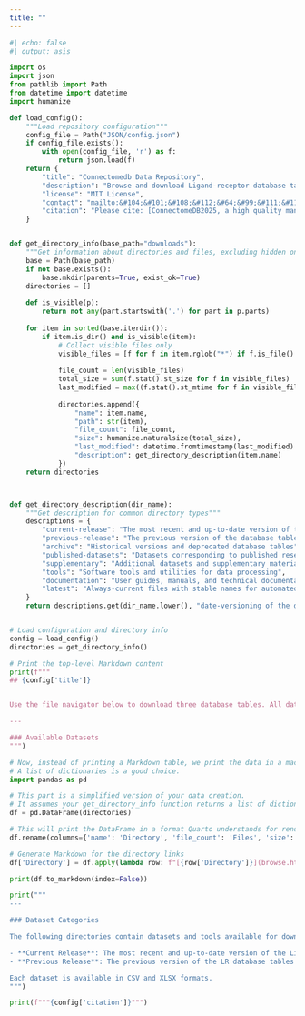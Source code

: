 ```yaml
---
title: ""
---
```


```python
#| echo: false
#| output: asis

import os
import json
from pathlib import Path
from datetime import datetime
import humanize

def load_config():
    """Load repository configuration"""
    config_file = Path("JSON/config.json")
    if config_file.exists():
        with open(config_file, 'r') as f:
            return json.load(f)
    return {
        "title": "Connectomedb Data Repository",
        "description": "Browse and download Ligand-receptor database tables across 14 most studied species.",
        "license": "MIT License",
        "contact": "mailto:&#104;&#101;&#108;&#112;&#64;&#99;&#111;&#110;&#110;&#101;&#99;&#116;&#111;&#109;&#101;&#100;&#98;&#46;&#111;&#114;&#103;,&#97;&#108;&#105;&#115;&#116;&#97;&#105;&#114;&#46;&#102;&#111;&#114;&#114;&#101;&#115;&#116;&#64;&#112;&#101;&#114;&#107;&#105;&#110;&#115;&#46;&#117;&#119;&#97;&#46;&#101;&#100;&#117;&#46;&#97;&#117;",
        "citation": "Please cite: [ConnectomeDB2025, a high quality manually curated ligand-receptor database for cell-to-cell communication prediction](), P Liu, S Maezono et al. *Journal Title* **XX (YY)**, ZZZ (2025). DOI: 10.xxxx/xxxxx"
    }


def get_directory_info(base_path="downloads"):
    """Get information about directories and files, excluding hidden ones."""
    base = Path(base_path)
    if not base.exists():
        base.mkdir(parents=True, exist_ok=True)
    directories = []
    
    def is_visible(p):
        return not any(part.startswith('.') for part in p.parts)
    
    for item in sorted(base.iterdir()):
        if item.is_dir() and is_visible(item):
            # Collect visible files only
            visible_files = [f for f in item.rglob("*") if f.is_file() and is_visible(f)]
            
            file_count = len(visible_files)
            total_size = sum(f.stat().st_size for f in visible_files)
            last_modified = max((f.stat().st_mtime for f in visible_files), default=0)
            
            directories.append({
                "name": item.name,
                "path": str(item),
                "file_count": file_count,
                "size": humanize.naturalsize(total_size),
                "last_modified": datetime.fromtimestamp(last_modified).strftime("%Y-%m-%d") if last_modified else "Unknown",
                "description": get_directory_description(item.name)
            })
    return directories



def get_directory_description(dir_name):
    """Get description for common directory types"""
    descriptions = {
        "current-release": "The most recent and up-to-date version of the database tables",
        "previous-release": "The previous version of the database tables",
        "archive": "Historical versions and deprecated database tables",
        "published-datasets": "Datasets corresponding to published research articles",
        "supplementary": "Additional datasets and supplementary materials",
        "tools": "Software tools and utilities for data processing",
        "documentation": "User guides, manuals, and technical documentation",
        "latest": "Always-current files with stable names for automated downloading"
    }
    return descriptions.get(dir_name.lower(), "date-versioning of the database tables")


# Load configuration and directory info
config = load_config()
directories = get_directory_info()

# Print the top-level Markdown content
print(f"""
## {config['title']}


Use the file navigator below to download three database tables. All data are freely available under the MIT License and are provided AS IS, without any warranty. If you have any questions, please feel free to [contact us]({config['contact']}).

---

### Available Datasets
""")

# Now, instead of printing a Markdown table, we print the data in a machine-readable format.
# A list of dictionaries is a good choice.
import pandas as pd

# This part is a simplified version of your data creation.
# It assumes your get_directory_info function returns a list of dictionaries.
df = pd.DataFrame(directories)

# This will print the DataFrame in a format Quarto understands for rendering tables.
df.rename(columns={'name': 'Directory', 'file_count': 'Files', 'size': 'Size', 'last_modified': 'Last Modified', 'description': 'Description'}, inplace=True)

# Generate Markdown for the directory links
df['Directory'] = df.apply(lambda row: f"[{row['Directory']}](browse.html?dir={row['Directory']})", axis=1)

print(df.to_markdown(index=False))

print("""
---

### Dataset Categories

The following directories contain datasets and tools available for download:

- **Current Release**: The most recent and up-to-date version of the Ligand-Receptor(LR) database tables
- **Previous Release**: The previous version of the LR database tables

Each dataset is available in CSV and XLSX formats.
""")

print(f"""{config['citation']}""")
```